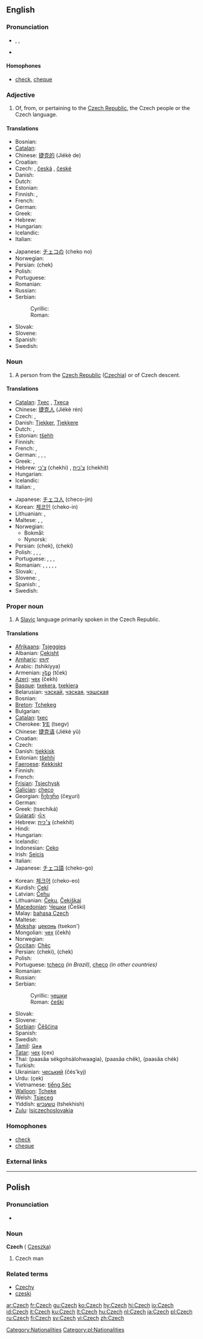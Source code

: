 {{interwiktionary|code=cs}}
==English==

===Pronunciation===
* {{AHD|chĕk}}, {{IPA|/ʧek/}}, {{SAMPA|/tSek/}}
* {{audio|en-us-Czech.ogg|Audio (US)}}

====Homophones====
* [[check]], [[cheque]]

===Adjective===
{{en-adj|-}}

# Of, from, or pertaining to the [[Czech Republic]], the Czech people or the Czech language.

====Translations====
{{top}}
* Bosnian: {{t-|bs|češki}}
* [[Catalan]]: {{t|ca|txec}}
* Chinese: [[捷克的]] (Jiékè de)
* Croatian: {{t-|hr|češki}}
* Czech: {{t+|cs|český|m}}, [[česká]] {{f}}, [[české]] {{n}}
* Danish: {{t|da|tjekkisk}}
* Dutch: {{t+|nl|Tsjechisch}}
* Estonian: {{tø|ee|tšehhi|xs=Ewe}}
* Finnish: {{t-|fi|tšekkiläinen}}, {{t+|fi|tšekki}}
* French: {{t+|fr|tchèque}}
* German: {{t|de|tschechisch}}
* Greek: {{t|el|τσέχικος|sc=Grek}}
* Hebrew: {{t|he|צ'כי|tr=chekhi|sc=Hebr}}
* Hungarian: {{t+|hu|cseh}}
* Icelandic: {{t|is|tékkneskur}}
* Italian: {{t+|it|ceco}}
{{mid}}
* Japanese: [[チェコ]]の (cheko no)
* Norwegian: {{t-|no|tsjekkisk}}
* Persian: {{FAchar|[[چک]]}} (chek)
* Polish: {{t-|pl|czeski}}
* Portuguese: {{t|pt|tcheco}}
* Romanian: {{t-|ro|ceh}}
* Russian: {{t-|ru|чешский|tr=češskij|sc=Cyrl}}
* Serbian:
*: Cyrillic: {{t-|sr|чешки|sc=Cyrl}}
*: Roman: {{t-|sr|češki}}
* Slovak: {{t-|sk|český}}
* Slovene: {{t+|sl|češki}}
* Spanish: {{t+|es|checo}}
* Swedish: {{t-|sv|tjeckisk}}
{{bottom}}

===Noun===
{{wikipedia}}
{{en-noun}}

# A person from the [[Czech Republic]] ([[Czechia]]) or of Czech descent.

====Translations====
{{trans-top|person}}
* [[Catalan]]: [[Txec]] {{m}}, [[Txeca]] {{f}}
* Chinese: [[捷克人]] (Jiékè rén)
* Czech: {{t+|cs|Čech|m}}, {{t+|cs|Češka|f}}
* Danish: [[Tjekker]], [[Tjekkere]] {{p}}
* Dutch: {{t-|nl|Tsjech|m}}, {{t-|nl|Tsjechische|f}}
* Estonian: [[tšehh]]
* Finnish: {{t+|fi|tšekki}}
* French: {{t+|fr|Tchèque}}, {{t-|fr|Tchèques|p}}
* German: {{t-|de|Tscheche|m}}, {{t-|de|Tschechin|f}}, {{t-|de|Tschechen|m|p}}, {{t-|de|Tschechinnen|f|p}}
* Greek: {{t-|el|Τσέχος|m|sc=Grek}}, {{t-|el|Τσέχα|f|sc=Grek}}
* Hebrew: [[צ'כי]] (chekhi) {{m}}, [[צ'כית]] (chekhit) {{f}}
* Hungarian: {{t+|hu|cseh}}
* Icelandic: {{t|is|Tékki|m}}
* Italian: {{t+|it|ceco|m}}, {{t+|it|ceca|f}}
{{trans-mid}}
* Japanese: [[チェコ人]] (checo-jin)
* Korean: [[체코인]] (cheko-in)
* Lithuanian: {{t+|lt|čekas|m|xs=Lithuanian}}, {{t+|lt|čekė|f|xs=Lithuanian}}
* Maltese: {{t-|mt|Ċek|m|xs=Maltese}}, {{t-|mt|Ċeka|f|xs=Maltese}}, {{t-|mt|Ċeki|p|xs=Maltese}}
* Norwegian:
** Bokmål: {{t-|no|tsjekker|m}}
** Nynorsk: {{t|nn|tsjekkar|m|xs=Nynorsk}}
* Persian: {{FAchar|[[چک]]}} (chek), {{FAchar|[[چکی]]}} (cheki)
* Polish: {{t+|pl|Czech|m}}, {{t-|pl|Czeszka|f}}, {{t-|pl|Czesi|m|p}}, {{t-|pl|Czeszki|f|p}}
* Portuguese: {{t-|pt|Tcheco|m}}, {{t-|pt|Tcheca|f}}, {{t-|pt|Tchecos|m|p}}, {{t-|pt|Tchecas|f|p}}
* Romanian: {{t-|ro|ceh|m}}, {{t-|ro|cehă}}, {{t-|ro|cehoaică}}, {{t-|ro|cehi|m|p}}, {{t-|ro|cehe}}, {{t-|ro|cehoaice|f|p}}
* Slovak: {{t-|sk|Čech|m}}, {{t-|sk|Češka|f}}
* Slovene: {{t+|sl|Čeh|m}}, {{t-|sl|Čehinja|f}}
* Spanish: {{t+|es|checo|m}}, {{t-|es|checa|f}}
* Swedish: {{t-|sv|tjeck|c}}
{{trans-bottom}}

===Proper noun===
{{en-proper noun}}

# A [[Slavic]] language primarily spoken in the Czech Republic.

====Translations====
{{trans-top|language}}
* [[Afrikaans]]: [[Tsjeggies]]
* Albanian: [[Çekisht]]
* [[Amharic]]: [[ቼክኛ]]
* Arabic: {{ARchar|[[تشيكية]]}} (tshikíyya) {{f}}
* Armenian: [[չեք]] (tček)
* [[Azeri]]: [[чех]] (čekh)
* [[Basque]]: [[txekera]], [[txekiera]]
* Belarusian: [[чэскай]], [[чэская]], [[чэшская]]
* Bosnian: {{t-|bs|češki|m}}
* [[Breton]]: [[Tchekeg]]
* Bulgarian: {{t-|bg|чешки|tr=češki|sc=Cyrl}}
* [[Catalan]]: [[txec]]
* Cherokee: [[ᏤᎬ]] (tsegv)
* Chinese: [[捷克语]] (Jiékè yǔ)
* Croatian: {{t-|hr|češki jezik|m}}
* Czech: {{t+|cs|čeština|f}}
* Danish: [[tjekkisk]]
* Estonian: [[tšehhi]]
* [[Faeroese]]: [[Kekkiskt]]
* Finnish: {{t+|fi|tšekki}}
* French: {{t+|fr|tchèque}}
* [[Frisian]]: [[Tsjechysk]]
* [[Galician]]: [[checo]]
* Georgian: [[ჩეხური]] (čeχuri)
* German: {{t-|de|Tschechisch|n}}
* Greek: {{t+|el|τσεχικά|n|p|sc=Grek}} (tsechiká)
* [[Gujarati]]: [[ચેક]]
* Hebrew: [[צ׳כית]] (chekhít) {{f}}
* Hindi: {{t-|hi|चेक|sc=Deva|xs=Hindi}}
* Hungarian: {{t+|hu|cseh}}
* Icelandic: {{t-|is|tékkneska|f}}
* Indonesian: [[Ceko]]
* Irish: [[Seicis]]
* Italian: {{t+|it|ceco|m}}
* Japanese: [[チェコ語]] (cheko-go)
{{trans-mid}}
* Korean: [[체크어]] (cheko-eo)
* Kurdish: [[Çekî]]
* Latvian: [[Čehu]]
* Lithuanian: [[Čekų]], [[Čekiškai]]
* [[Macedonian]]: [[Чешки]] (Češki)
* Malay: [[bahasa Czech]]
* Maltese: {{t-|mt|Iċ-Ċek|xs=Maltese}}
* [[Moksha]]: [[цеконь]] (tsekon')
* Mongolian: [[чех]] (čekh)
* Norwegian: {{t-|no|tsjekkisk|m}}
* [[Occitan]]: [[Chèc]]
* Persian: {{FAchar|[[چکى]]}} (cheki), {{FAchar|[[چک]]}} (chek)
* Polish: {{t-|pl|czeski|m}}
* Portuguese: [[tcheco]] ''(in Brazil)'', [[checo]] ''(in other countries)''
* Romanian: {{t-|ro|cehă}}
* Russian: {{t-|ru|чешский|tr=čéškij|sc=Cyrl}}
* Serbian:
*: Cyrillic: [[чешки]] {{m}}
*: Roman: [[češki]] {{m}}
* Slovak: {{t+|sk|čeština|f}}
* Slovene: {{t+|sl|češčina|f}}
* [[Sorbian]]: [[Čěšćina]]
* Spanish: {{t+|es|checo|m}}
* Swedish: {{t+|sv|tjeckiska}}
* [[Tamil]]: [[செக]]
* [[Tatar]]: [[чех]] (çex)
* Thai: {{THchar|[[ภาษาเซ็คโกฯ]]}} (paasăa sékgohsàlohwaagia), {{THchar|[[ภาษาเชค]]}} (paasăa chêk), {{THchar|[[ภาษาเช็ก]]}} (paasăa chék)
* Turkish: {{t+|tr|Çekçe}}
* Ukrainian: [[чеський]] (čés'kyj)
* Urdu: {{URchar|[[چيک]]}} (çek)
* Vietnamese: [[tiếng Séc]]
* [[Walloon]]: [[Tcheke]]
* Welsh: [[Tsieceg]]
* Yiddish: [[טשעכיש]] (tshekhish)
* [[Zulu]]: [[Isiczechoslovakia]]
{{trans-bottom}}

===Homophones===
* [[check]]
* [[cheque]]

===External links===
{{ethnologue|code=ces}}

----

==Polish==

===Pronunciation===
* {{IPAchar|/tʂex/}}

===Noun===
'''Czech''' {{m}} ({{f}} [[Czeszka]])

# Czech man

===Related terms===
* [[Czechy]]
* [[czeski]]

[[Category:Nationalities]]
[[Category:pl:Nationalities]]

[[ar:Czech]]
[[fr:Czech]]
[[gu:Czech]]
[[ko:Czech]]
[[hy:Czech]]
[[hi:Czech]]
[[io:Czech]]
[[id:Czech]]
[[it:Czech]]
[[ku:Czech]]
[[lt:Czech]]
[[hu:Czech]]
[[nl:Czech]]
[[ja:Czech]]
[[pl:Czech]]
[[ru:Czech]]
[[fi:Czech]]
[[sv:Czech]]
[[vi:Czech]]
[[zh:Czech]]
